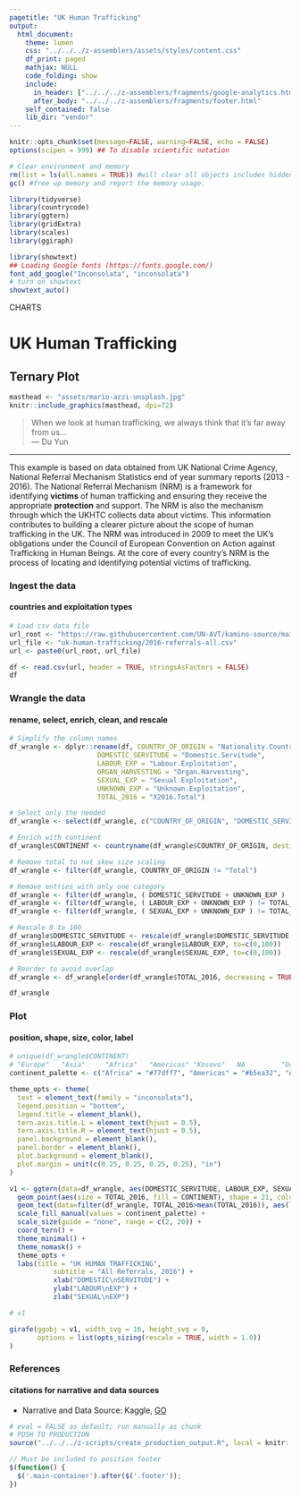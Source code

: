 ```yaml
---
pagetitle: "UK Human Trafficking"
output:
  html_document:
    theme: lumen
    css: "../../../z-assemblers/assets/styles/content.css"
    df_print: paged
    mathjax: NULL
    code_folding: show
    include:
      in_header: ["../../../z-assemblers/fragments/google-analytics.html", "../../../z-assemblers/fragments/header.html"]
      after_body: "../../../z-assemblers/fragments/footer.html"
    self_contained: false
    lib_dir: "vendor"
---
```


```r

knitr::opts_chunk$set(message=FALSE, warning=FALSE, echo = FALSE)
options(scipen = 999) ## To disable scientific notation

# Clear environment and memory
rm(list = ls(all.names = TRUE)) #will clear all objects includes hidden objects.
gc() #free up memory and report the memory usage.

library(tidyverse)
library(countrycode)
library(ggtern)
library(gridExtra)
library(scales)
library(ggiraph)

library(showtext)
## Loading Google fonts (https://fonts.google.com/)
font_add_google("Inconsolata", "inconsolata")
# turn on showtext
showtext_auto()

```

<div class="activity">
CHARTS  
</div>

# UK Human Trafficking
## Ternary Plot

```r

masthead <- "assets/mario-azzi-unsplash.jpg"
knitr::include_graphics(masthead, dpi=72)

```


> When we look at human trafficking, we always think that it's far away from us...\
--- Du Yun\

***

This example is based on data obtained from UK National Crime Agency, National Referral Mechanism Statistics end of year summary reports (2013 - 2016). The National Referral Mechanism (NRM) is a framework for identifying __victims__ of human trafficking and ensuring they receive the appropriate __protection__ and support. The NRM is also the mechanism through which the UKHTC collects data about victims. This information contributes to building a clearer picture about the scope of human trafficking in the UK. The NRM was introduced in 2009 to meet the UK’s obligations under the Council of European Convention on Action against Trafficking in Human Beings. At the core of every country’s NRM is the process of locating and identifying potential victims of trafficking.

### Ingest the data
#### countries and exploitation types

```r

# Load csv data file
url_root <- "https://raw.githubusercontent.com/UN-AVT/kamino-source/main/sources/0-shared/data/"
url_file <- "uk-human-trafficking/2016-referrals-all.csv"
url <- paste0(url_root, url_file)

df <- read.csv(url, header = TRUE, stringsAsFactors = FALSE)
df

```


### Wrangle the data
#### rename, select, enrich, clean, and rescale

```r

# Simplify the column names
df_wrangle <- dplyr::rename(df, COUNTRY_OF_ORIGIN = "Nationality.Country.of.Origin", 
                      DOMESTIC_SERVITUDE = "Domestic.Servitude",
                      LABOUR_EXP = "Labour.Exploitation",
                      ORGAN_HARVESTING = "Organ.Harvesting", 
                      SEXUAL_EXP = "Sexual.Exploitation",
                      UNKNOWN_EXP = "Unknown.Exploitation",
                      TOTAL_2016 = "X2016.Total")

# Select only the needed
df_wrangle <- select(df_wrangle, c("COUNTRY_OF_ORIGIN", "DOMESTIC_SERVITUDE", "LABOUR_EXP", "ORGAN_HARVESTING", "SEXUAL_EXP", "UNKNOWN_EXP", "TOTAL_2016"))

# Enrich with continent
df_wrangle$CONTINENT <- countryname(df_wrangle$COUNTRY_OF_ORIGIN, destination = 'continent')

# Remove total to not skew size scaling
df_wrangle <- filter(df_wrangle, COUNTRY_OF_ORIGIN != "Total")

# Remove entries with only one category
df_wrangle <- filter(df_wrangle, ( DOMESTIC_SERVITUDE + UNKNOWN_EXP ) != TOTAL_2016 )
df_wrangle <- filter(df_wrangle, ( LABOUR_EXP + UNKNOWN_EXP ) != TOTAL_2016 )
df_wrangle <- filter(df_wrangle, ( SEXUAL_EXP + UNKNOWN_EXP ) != TOTAL_2016 )

# Rescale 0 to 100
df_wrangle$DOMESTIC_SERVITUDE <- rescale(df_wrangle$DOMESTIC_SERVITUDE, to=c(0,100))
df_wrangle$LABOUR_EXP <- rescale(df_wrangle$LABOUR_EXP, to=c(0,100))
df_wrangle$SEXUAL_EXP <- rescale(df_wrangle$SEXUAL_EXP, to=c(0,100))

# Reorder to avoid overlap
df_wrangle <- df_wrangle[order(df_wrangle$TOTAL_2016, decreasing = TRUE),]

df_wrangle


```


### Plot
#### position, shape, size, color, label


```r

# unique(df_wrangle$CONTINENT)
# "Europe"   "Asia"     "Africa"   "Americas" "Kosovo"   NA         "Oceania" 
continent_palette <- c("Africa" = "#77dff7", "Americas" = "#b5ea32", "Asia" = "#ff5973", "Europe" = "#ffe800", "Oceania" = "#ff5973", "Kosovo" = "#ffe800", "NA" = "#CCCCCC")

theme_opts <- theme(
  text = element_text(family = "inconsolata"), 
  legend.position = "bottom",
  legend.title = element_blank(),
  tern.axis.title.L = element_text(hjust = 0.5),
  tern.axis.title.R = element_text(hjust = 0.5),
  panel.background = element_blank(),
  panel.border = element_blank(),
  plot.background = element_blank(),
  plot.margin = unit(c(0.25, 0.25, 0.25, 0.25), "in")
)

v1 <- ggtern(data=df_wrangle, aes(DOMESTIC_SERVITUDE, LABOUR_EXP, SEXUAL_EXP)) + 
  geom_point(aes(size = TOTAL_2016, fill = CONTINENT), shape = 21, color = "white", alpha= 0.8) + 
  geom_text(data=filter(df_wrangle, TOTAL_2016>mean(TOTAL_2016)), aes(label = COUNTRY_OF_ORIGIN), family = 'inconsolata', size = 4, hjust = 0.4, vjust = 0.5) +
  scale_fill_manual(values = continent_palette) +
  scale_size(guide = "none", range = c(2, 20)) +
  coord_tern() +
  theme_minimal() +
  theme_nomask() +
  theme_opts +
  labs(title = "UK HUMAN TRAFFICKING", 
           subtitle = "All Referrals, 2016") +
           xlab("DOMESTIC\nSERVITUDE") + 
           ylab("LABOUR\nEXP") +
           zlab("SEXUAL\nEXP")

# v1

girafe(ggobj = v1, width_svg = 16, height_svg = 9,
       options = list(opts_sizing(rescale = TRUE, width = 1.0))
)

```


### References
#### citations for narrative and data sources

* Narrative and Data Source: Kaggle, [GO](https://www.kaggle.com/algosforgood/uk-human-trafficking-data){target="_blank"}


```r

# eval = FALSE as default; run manually as chunk
# PUSH TO PRODUCTION
source("../../../z-scripts/create_production_output.R", local = knitr::knit_global())

```



```js

// Must be included to position footer
$(function() {
  $('.main-container').after($('.footer'));
})

```
